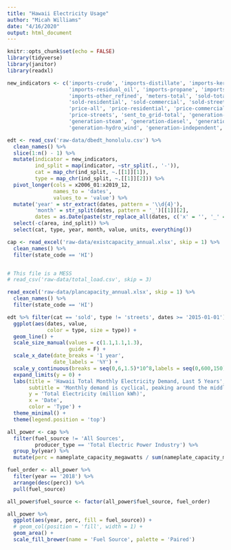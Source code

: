 ```yaml
---
title: "Hawaii Electricity Usage"
author: "Micah Williams"
date: "4/16/2020"
output: html_document
---
```


```r
knitr::opts_chunk$set(echo = FALSE)
library(tidyverse)
library(janitor)
library(readxl)

new_indicators <- c('imports-crude', 'imports-distillate', 'imports-kerosene', 
                    'imports-residual_oil', 'imports-propane', 'imports-fuel_ethanol', 
                    'imports-other_refined', 'meters-total', 'sold-total', 
                    'sold-residential', 'sold-commercial', 'sold-streets',
                    'price-all', 'price-residential', 'price-commercial', 
                    'price-streets', 'sent_to_grid-total', 'generation-total',
                    'generation-steam', 'generation-diesel', 'generation-biodiesel',
                    'generation-hydro_wind', 'generation-independent', 'used-stations')

edt <- read_csv('raw-data/dbedt_honolulu.csv') %>% 
  clean_names() %>%
  slice(1:n() - 1) %>%
  mutate(indicator = new_indicators,
         ind_split = map(indicator, ~str_split(., '-')),
         cat = map_chr(ind_split, ~.[[1]][1]),
         type = map_chr(ind_split, ~.[[1]][2])) %>%
  pivot_longer(cols = x2006_01:x2019_12,
               names_to = 'dates',
               values_to = 'value') %>%
  mutate('year' = str_extract(dates, pattern = '\\d{4}'),
         'month' = str_split(dates, pattern = '_')[[1]][2],
         dates = as.Date(paste(str_replace_all(dates, c('x' = '', '_' = '-')),'01', sep='-'))) %>%
  select(-c(area, ind_split)) %>%
  select(cat, type, year, month, value, units, everything())

cap <- read_excel('raw-data/existcapacity_annual.xlsx', skip = 1) %>% 
  clean_names() %>%
  filter(state_code == 'HI')


# This file is a MESS
# read_csv('raw-data/total_load.csv', skip = 3)

read_excel('raw-data/plancapacity_annual.xlsx', skip = 1) %>% 
  clean_names() %>% 
  filter(state_code == 'HI')
```

```r
edt %>% filter(cat == 'sold', type != 'streets', dates >= '2015-01-01') %>%
  ggplot(aes(dates, value, 
             color = type, size = type)) +
  geom_line() +
  scale_size_manual(values = c(1.1,1.1,1.3),
                    guide = F) +
  scale_x_date(date_breaks = '1 year',
               date_labels = '%Y') +
  scale_y_continuous(breaks = seq(0,6,1.5)*10^8,labels = seq(0,600,150)) +
  expand_limits(y = 0) +
  labs(title = 'Hawaii Total Monthly Electricity Demand, Last 5 Years',
       subtitle = 'Monthly demand is cyclical, peaking around the middle of the year',
       y = 'Total Electricity (million kWh)',
       x = 'Date',
       color = 'Type') +
  theme_minimal() +
  theme(legend.position = 'top')
```

```r
all_power <- cap %>% 
  filter(fuel_source != 'All Sources',
         producer_type == 'Total Electric Power Industry') %>%
  group_by(year) %>%
  mutate(perc = nameplate_capacity_megawatts / sum(nameplate_capacity_megawatts))

fuel_order <- all_power %>% 
  filter(year == '2018') %>%
  arrange(desc(perc)) %>% 
  pull(fuel_source)

all_power$fuel_source <- factor(all_power$fuel_source, fuel_order)

all_power %>%
  ggplot(aes(year, perc, fill = fuel_source)) +
  # geom_col(position = 'fill', width = 1) +
  geom_area() +
  scale_fill_brewer(name = 'Fuel Source', palette = 'Paired')
```

